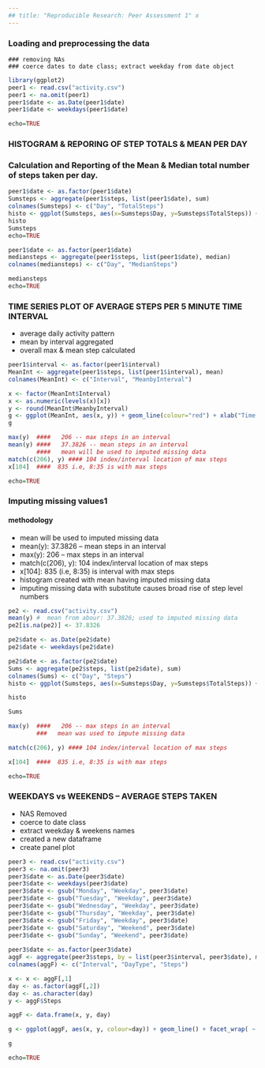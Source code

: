 ```yaml
---
## title: "Reproducible Research: Peer Assessment 1" x
---
```


### Loading and preprocessing the data
	### removing NAs 
	### coerce dates to date class; extract weekday from date object

```r

library(ggplot2)
peer1 <- read.csv("activity.csv")
peer1 <- na.omit(peer1)
peer1$date <- as.Date(peer1$date)
peer1$date <- weekdays(peer1$date)

echo=TRUE

```

### HISTOGRAM & REPORING OF STEP TOTALS & MEAN PER DAY
### Calculation and Reporting of the Mean & Median total number of steps taken per day.

```r

peer1$date <- as.factor(peer1$date)
Sumsteps <- aggregate(peer1$steps, list(peer1$date), sum)
colnames(Sumsteps) <- c("Day", "TotalSteps")
histo <- ggplot(Sumsteps, aes(x=Sumsteps$Day, y=Sumsteps$TotalSteps)) + geom_histogram(stat="identity", binwidth = 0.5, color="black", fill="yellow") +  ylim(0, 100000) + xlab("Weekday") + ylab("Number of Steps") + labs(title="TOTAL STEPS TAKEN PER DAY")
histo
Sumsteps
echo=TRUE
```

```r
peer1$date <- as.factor(peer1$date)
mediansteps <- aggregate(peer1$steps, list(peer1$date), median)
colnames(mediansteps) <- c("Day", "MedianSteps")

mediansteps
echo=TRUE
```

###  TIME SERIES PLOT OF AVERAGE STEPS PER 5 MINUTE TIME INTERVAL
- average daily activity pattern
- mean by interval aggregated
- overall max & mean step calculated

```r

peer1$interval <- as.factor(peer1$interval)
MeanInt <- aggregate(peer1$steps, list(peer1$interval), mean)
colnames(MeanInt) <- c("Interval", "MeanbyInterval")

x <- factor(MeanInt$Interval)
x <- as.numeric(levels(x)[x])
y <- round(MeanInt$MeanbyInterval)
g <- ggplot(MeanInt, aes(x, y)) + geom_line(colour="red") + xlab("Time Intervals") + ylab("Average Number of Steps")+ xlab("5-Minute Intervals") + labs(title="AVERAGE STEPS TAKEN PER TIME INTERVAL")
g

max(y)  ####   206 -- max steps in an interval
mean(y) ####   37.3826 -- mean steps in an interval
		####   mean will be used to imputed missing data
match(c(206), y) #### 104 index/interval location of max steps
x[104]  ####  835 i.e, 8:35 is with max steps

echo=TRUE
```

### Imputing missing values1
#### methodology 
-  	mean will be used to imputed missing data
-  	mean(y): 37.3826 -- mean steps in an interval
-	max(y):	206 -- max steps in an interval
-   match(c(206), y):  104 index/interval location of max steps
-   x[104]:  835 (i.e, 8:35) is interval with max steps
-	histogram created with mean having imputed missing data
-   imputing missing data with substitute causes broad rise of step level numbers

```r

pe2 <- read.csv("activity.csv")
mean(y) #  mean from abour: 37.3826; used to imputed missing data
pe2[is.na(pe2)] <- 37.8326

pe2$date <- as.Date(pe2$date)
pe2$date <- weekdays(pe2$date)

pe2$date <- as.factor(pe2$date)
Sums <- aggregate(pe2$steps, list(pe2$date), sum)
colnames(Sums) <- c("Day", "Steps")
histo <- ggplot(Sumsteps, aes(x=Sumsteps$Day, y=Sumsteps$TotalSteps)) + geom_histogram(stat="identity", binwidth = 0.5, color="black", fill="yellow") +  ylim(0, 100000) + xlab("Weekday") + ylab("Number of Steps") + labs(title="TOTAL STEPS TAKEN PER DAY")

histo

Sums

max(y)  ####   206 -- max steps in an interval
		###   mean was used to impute missing data

match(c(206), y) #### 104 index/interval location of max steps

x[104]  ####  835 i.e, 8:35 is with max steps

echo=TRUE

```

### WEEKDAYS vs WEEKENDS -- AVERAGE STEPS TAKEN
- NAS Removed
- coerce to date class
- extract weekday & weekens names
- created a new dataframe
- create panel plot

```r

peer3 <- read.csv("activity.csv")
peer3 <- na.omit(peer3)
peer3$date <- as.Date(peer3$date)
peer3$date <- weekdays(peer3$date)
peer3$date <- gsub("Monday", "Weekday", peer3$date)
peer3$date <- gsub("Tuesday", "Weekday", peer3$date)
peer3$date <- gsub("Wednesday", "Weekday", peer3$date)
peer3$date <- gsub("Thursday", "Weekday", peer3$date)
peer3$date <- gsub("Friday", "Weekday", peer3$date)
peer3$date <- gsub("Saturday", "Weekend", peer3$date)
peer3$date <- gsub("Sunday", "Weekend", peer3$date)
 
peer3$date <- as.factor(peer3$date)
aggF <- aggregate(peer3$steps, by = list(peer3$interval, peer3$date), mean)
colnames(aggF) <- c("Interval", "DayType", "Steps")

x <- x <- aggF[,1]
day <- as.factor(aggF[,2])
day <- as.character(day)
y <- aggF$Steps

aggF <- data.frame(x, y, day)

g <- ggplot(aggF, aes(x, y, colour=day)) + geom_line() + facet_wrap( ~ day, nrow=2) + xlab("Time Intervals") + ylab("Average Steps Taken") + labs(title="Average Steps Taken\n(Weekday vs Weekend)")

g

echo=TRUE

```


